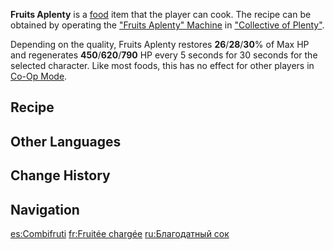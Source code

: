 {{Food Infobox
|id              = 108799
|name            = Fruits Aplenty
|description     = Fresh and flavorful fruit juice made from a variety of ingredients.
|desc_suspicious = The sour Cacahuatl, the fibrous Grainfruit, the bitter Quenepa Berries, and the gooey eggs... They battle for attention on your taste buds, but you can't drum up the patience to let them finish. You desperately need a glass of water to wash it all down.
|desc_basic      = Its invigorating and healthy properties have made it a firm favorite among the fitness-obsessed tribespeople of the Collective of Plenty, who often recommend drinking two glasses a day.
|desc_delicious  = This otherworldly fragrance feels like being plunged into a fruit garden, bathed in gentle dawn-light, where dew-slick fruits melt into honey on the tongue, lifting your spirits and filling you with energy... Wait, why are your legs carrying you towards the gym?
|type            = Recovery Dishes
|effectType      = Regeneration
|effect          = Restores (var1)% of Max HP to the selected character and regenerates (var2) HP every 5s for 30s.
|eff_att1        = HP Restore
|eff_att2        = HP Restore Percent
|eff_att3        = HP Regen
|eff_suspicious1 = 26
|eff_suspicious2 = 450
|eff_basic1      = 28
|eff_basic2      = 620
|eff_delicious1  = 30
|eff_delicious2  = 790
|quality         = 3
|region          = Natlan
|recipe          = [["Collective of Plenty"#"Fruits Aplenty" Machine|"Fruits Aplenty" Machine]]
}}
'''Fruits Aplenty''' is a [[food]] item that the player can cook. The recipe can be obtained by operating the [["Collective of Plenty"#"Fruits Aplenty" Machine|"Fruits Aplenty" Machine]] in [["Collective of Plenty"]].

Depending on the quality, Fruits Aplenty restores '''26'''/'''28'''/'''30'''% of Max HP and regenerates '''450'''/'''620'''/'''790''' HP every 5 seconds for 30 seconds for the selected character. Like most foods, this has no effect for other players in [[Co-Op Mode]].

==Recipe==
{{Recipe
|type = Cooking
|Cacahuatl = 3
|Grainfruit = 2
|Quenepa Berry = 1
|Bird Egg = 1
|sort = Cacahuatl;Grainfruit;Quenepa Berry;Bird Egg
}}

==Other Languages==
{{Other Languages
|en       = Fruits Aplenty
|zhs      = 沃陆果饮
|zhs_rm   = 
|zht      = 沃陸果飲
|zht_rm   = 
|zh_tl    = 
|ja       = 豊穣のフルーツジュース
|ja_rm    = Houjou no Furuutsu Juusu
|ja_tl    = Abundant Fruit Juice
|ko       = 비옥한 땅의 과일 주스
|ko_tl    = 
|es       = Combifruti
|es_tl    = Fruit Combo
|fr       = Fruitée chargée
|fr_tl    = Loaded Fruitie
|ru       = Благодатный сок
|ru_tl    = 
|th       = Fruits Aplenty
|vi       = Nước Trái Cây Trù Phú
|vi_tl    = 
|de       = Saft der Fülle
|de_tl    = 
|id       = Fruits Aplenty
|pt       = Suco da Fartura
|pt_tl    = 
|tr       = Meyve Bolluğu
|tr_tl    = 
|it       = Ricchezza di frutta
|it_tl    = 
}}

==Change History==
{{Change History|5.5}}

==Navigation==
{{Food Navbox}}

[[es:Combifruti]]
[[fr:Fruitée chargée]]
[[ru:Благодатный сок]]